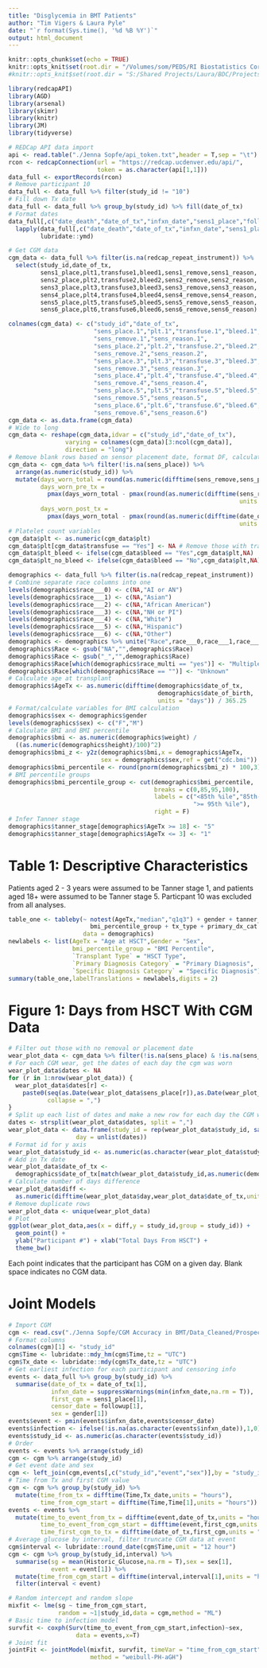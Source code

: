 ```yaml
---
title: "Disglycemia in BMT Patients"
author: "Tim Vigers & Laura Pyle"
date: "`r format(Sys.time(), '%d %B %Y')`"
output: html_document
---
```


```r
knitr::opts_chunk$set(echo = TRUE)
knitr::opts_knit$set(root.dir = "/Volumes/som/PEDS/RI Biostatistics Core/Shared/Shared Projects/Laura/BDC/Projects")
#knitr::opts_knit$set(root.dir = "S:/Shared Projects/Laura/BDC/Projects")

library(redcapAPI)
library(AGD)
library(arsenal)
library(skimr)
library(knitr)
library(JM)
library(tidyverse)
```

```r
# REDCap API data import
api <- read.table("./Jenna Sopfe/api_token.txt",header = T,sep = "\t")
rcon <- redcapConnection(url = "https://redcap.ucdenver.edu/api/",
                         token = as.character(api[1,1]))
data_full <- exportRecords(rcon)
# Remove participant 10
data_full <- data_full %>% filter(study_id != "10")
# Fill down Tx date
data_full <- data_full %>% group_by(study_id) %>% fill(date_of_tx)
# Format dates
data_full[,c("date_death","date_of_tx","infxn_date","sens1_place","followup")] <- 
  lapply(data_full[,c("date_death","date_of_tx","infxn_date","sens1_place","followup")],
         lubridate::ymd)
```

```r
# Get CGM data
cgm_data <- data_full %>% filter(is.na(redcap_repeat_instrument)) %>%
  select(study_id,date_of_tx,
         sens1_place,plt1,transfuse1,bleed1,sens1_remove,sens1_reason,
         sens2_place,plt2,transfuse2,bleed2,sens2_remove,sens2_reason,
         sens3_place,plt3,transfuse3,bleed3,sens3_remove,sens3_reason,
         sens4_place,plt4,transfuse4,bleed4,sens4_remove,sens4_reason,
         sens5_place,plt5,transfuse5,bleed5,sens5_remove,sens5_reason,
         sens6_place,plt6,transfuse6,bleed6,sens6_remove,sens6_reason)

colnames(cgm_data) <- c("study_id","date_of_tx",
                        "sens_place.1","plt.1","transfuse.1","bleed.1",
                        "sens_remove.1","sens_reason.1",
                        "sens_place.2","plt.2","transfuse.2","bleed.2",
                        "sens_remove.2","sens_reason.2",
                        "sens_place.3","plt.3","transfuse.3","bleed.3",
                        "sens_remove.3","sens_reason.3",
                        "sens_place.4","plt.4","transfuse.4","bleed.4",
                        "sens_remove.4","sens_reason.4",
                        "sens_place.5","plt.5","transfuse.5","bleed.5",
                        "sens_remove.5","sens_reason.5",
                        "sens_place.6","plt.6","transfuse.6","bleed.6",
                        "sens_remove.6","sens_reason.6")
cgm_data <- as.data.frame(cgm_data)
# Wide to long
cgm_data <- reshape(cgm_data,idvar = c("study_id","date_of_tx"),
                varying = colnames(cgm_data)[3:ncol(cgm_data)],
                direction = "long")
# Remove blank rows based on sensor placement date, format DF, calculate days of CGM wear
cgm_data <- cgm_data %>% filter(!is.na(sens_place)) %>% 
  arrange(as.numeric(study_id)) %>%
  mutate(days_worn_total = round(as.numeric(difftime(sens_remove,sens_place,units = 'days'))),
         days_worn_pre_tx = 
           pmax(days_worn_total - pmax(round(as.numeric(difftime(sens_remove,date_of_tx,
                                                                 units = 'days'))),0),0),
         days_worn_post_tx = 
           pmax(days_worn_total - pmax(round(as.numeric(difftime(date_of_tx,sens_place,
                                                                 units = 'days'))),0),0))
# Platelet count variables
cgm_data$plt <- as.numeric(cgm_data$plt)
cgm_data$plt[cgm_data$transfuse == "Yes"] <- NA # Remove those with transfusion = "yes"
cgm_data$plt_bleed <- ifelse(cgm_data$bleed == "Yes",cgm_data$plt,NA)
cgm_data$plt_no_bleed <- ifelse(cgm_data$bleed == "No",cgm_data$plt,NA)
```

```r
demographics <- data_full %>% filter(is.na(redcap_repeat_instrument))
# Combine separate race columns into one
levels(demographics$race___0) <- c(NA,"AI or AN")
levels(demographics$race___1) <- c(NA,"Asian")
levels(demographics$race___2) <- c(NA,"African American")
levels(demographics$race___3) <- c(NA,"NH or PI")
levels(demographics$race___4) <- c(NA,"White")
levels(demographics$race___5) <- c(NA,"Hispanic")
levels(demographics$race___6) <- c(NA,"Other")
demographics <- demographics %>% unite("Race",race___0,race___1,race___2,race___3,race___4,race___5,race___6)
demographics$Race <- gsub("NA","",demographics$Race)
demographics$Race <- gsub("_","",demographics$Race)
demographics$Race[which(demographics$race_multi == "yes")] <- "Multiple"
demographics$Race[which(demographics$Race == "")] <- "Unknown"
# Calculate age at transplant
demographics$AgeTx <- as.numeric(difftime(demographics$date_of_tx,
                                          demographics$date_of_birth,
                                          units = "days")) / 365.25
# Format/calculate variables for BMI calculation
demographics$sex <- demographics$gender
levels(demographics$sex) <- c("F","M")
# Calculate BMI and BMI percentile
demographics$bmi <- as.numeric(demographics$weight) / 
  ((as.numeric(demographics$height)/100)^2)
demographics$bmi_z <- y2z(demographics$bmi,x = demographics$AgeTx,
                          sex = demographics$sex,ref = get("cdc.bmi"))
demographics$bmi_percentile <- round(pnorm(demographics$bmi_z) * 100,3)
# BMI percentile groups
demographics$bmi_percentile_group <- cut(demographics$bmi_percentile,
                                         breaks = c(0,85,95,100),
                                         labels = c("<85th %ile","85th-95th %ile",
                                                    ">= 95th %ile"),
                                         right = F)
# Infer Tanner stage
demographics$tanner_stage[demographics$AgeTx >= 18] <- "5"
demographics$tanner_stage[demographics$AgeTx <= 3] <- "1"
```

# Table 1: Descriptive Characteristics

Patients aged 2 - 3 years were assumed to be Tanner stage 1, and patients aged 18+ were assumed to be Tanner stage 5. Particpant 10 was excluded from all analyses.

```r
table_one <- tableby(~ notest(AgeTx,"median","q1q3") + gender + tanner_stage + 
                       bmi_percentile_group + tx_type + primary_dx_cat + spec_dx_cat, 
                     data = demographics)
newlabels <- list(AgeTx = "Age at HSCT",Gender = "Sex",
                  bmi_percentile_group = "BMI Percentile",
                  `Transplant Type` = "HSCT Type",
                  `Primary Diagnosis Category` = "Primary Diagnosis",
                  `Specific Diagnosis Category` = "Specific Diagnosis")
summary(table_one,labelTranslations = newlabels,digits = 2)
```

# Figure 1: Days from HSCT With CGM Data

```r
# Filter out those with no removal or placement date
wear_plot_data <- cgm_data %>% filter(!is.na(sens_place) & !is.na(sens_remove))
# For each CGM wear, get the dates of each day the cgm was worn
wear_plot_data$dates <- NA
for (r in 1:nrow(wear_plot_data)) {
  wear_plot_data$dates[r] <- 
    paste0(seq(as.Date(wear_plot_data$sens_place[r]),as.Date(wear_plot_data$sens_remove[r]),by = "days"),
           collapse = ",")
}
# Split up each list of dates and make a new row for each day the CGM was worn
dates <- strsplit(wear_plot_data$dates, split = ",")
wear_plot_data <- data.frame(study_id = rep(wear_plot_data$study_id, sapply(dates, length)), 
                   day = unlist(dates))
# Format id for y axis
wear_plot_data$study_id <- as.numeric(as.character(wear_plot_data$study_id))
# Add in Tx date
wear_plot_data$date_of_tx <- 
  demographics$date_of_tx[match(wear_plot_data$study_id,as.numeric(demographics$study_id))]
# Calculate number of days difference 
wear_plot_data$diff <- 
  as.numeric(difftime(wear_plot_data$day,wear_plot_data$date_of_tx,units = "days"))
# Remove duplicate rows
wear_plot_data <- unique(wear_plot_data)
# Plot
ggplot(wear_plot_data,aes(x = diff,y = study_id,group = study_id)) + 
  geom_point() + 
  ylab("Participant #") + xlab("Total Days From HSCT") + 
  theme_bw()
```

Each point indicates that the participant has CGM on a given day. Blank space indicates no CGM data.

# Joint Models

```r
# Import CGM
cgm <- read.csv("./Jenna Sopfe/CGM Accuracy in BMT/Data_Cleaned/Prospective HSCT CGM Data Updated 6.24.19 FULL DATA SET.csv")
# Format columns
colnames(cgm)[1] <- "study_id"
cgm$Time <- lubridate::mdy_hm(cgm$Time,tz = "UTC")
cgm$Tx_date <- lubridate::mdy(cgm$Tx_date,tz = "UTC")
# Get earliest infection for each participant and censoring info
events <- data_full %>% group_by(study_id) %>% 
  summarise(date_of_tx = date_of_tx[1],
            infxn_date = suppressWarnings(min(infxn_date,na.rm = T)),
            first_cgm = sens1_place[1],
            censor_date = followup[1],
            sex = gender[1])
events$event <- pmin(events$infxn_date,events$censor_date)
events$infection <- ifelse(!is.na(as.character(events$infxn_date)),1,0)
events$study_id <- as.numeric(as.character(events$study_id))
# Order
events <- events %>% arrange(study_id)
cgm <- cgm %>% arrange(study_id)
# Get event date and sex
cgm <- left_join(cgm,events[,c("study_id","event","sex")],by = "study_id")
# Time from Tx and first CGM value
cgm <- cgm %>% group_by(study_id) %>% 
  mutate(time_from_tx = difftime(Time,Tx_date,units = "hours"),
         time_from_cgm_start = difftime(Time,Time[1],units = "hours"))
events <- events %>%
  mutate(time_to_event_from_tx = difftime(event,date_of_tx,units = "hours"),
         time_to_event_from_cgm_start = difftime(event,first_cgm,units = "hours"),
         time_first_cgm_to_tx = difftime(date_of_tx,first_cgm,units = "hours"))
# Average glucose by interval, filter truncate CGM data at event
cgm$interval <- lubridate::round_date(cgm$Time,unit = "12 hour")
cgm <- cgm %>% group_by(study_id,interval) %>%
  summarise(sg = mean(Historic_Glucose,na.rm = T),sex = sex[1],
            event = event[1]) %>%
  mutate(time_from_cgm_start = difftime(interval,interval[1],units = "hours")) %>%
  filter(interval < event)
```

```r
# Random intercept and random slope
mixfit <- lme(sg ~ time_from_cgm_start,
              random = ~1|study_id,data = cgm,method = "ML")
# Basic time to infection model
survfit <- coxph(Surv(time_to_event_from_cgm_start,infection)~sex,
                   data = events,x=T)
# Joint fit
jointFit <- jointModel(mixfit, survfit, timeVar = "time_from_cgm_start",
                       method = "weibull-PH-aGH")
```